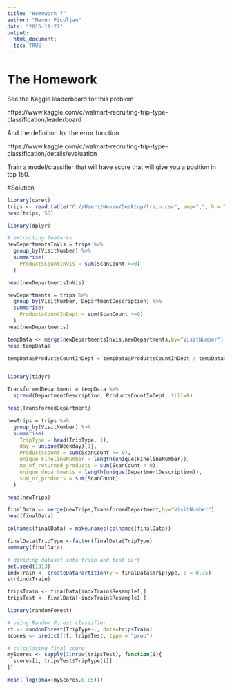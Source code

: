 ---
title: "Homework 7"
author: "Neven Piculjan"
date: "2015-11-27"
output: 
  html_document:
  toc: TRUE
---
  
# The Homework
  
See the Kaggle leaderboard for this problem

https://www.kaggle.com/c/walmart-recruiting-trip-type-classification/leaderboard

And the definition for the error function

https://www.kaggle.com/c/walmart-recruiting-trip-type-classification/details/evaluation

Train a model/classifier that will have score that will give you a position in top 150.

#Solution
```{r, warning=FALSE, message=FALSE}
library(caret)
trips <- read.table("C://Users/Neven/Desktop/train.csv", sep=",", h = TRUE)
head(trips, 50)

library(dplyr)

# extracting features
newDepartmentsInVis = trips %>%
  group_by(VisitNumber) %>%
  summarise(
    ProductsCountInVis = sum(ScanCount >=0)
  )

head(newDepartmentsInVis)

newDepartments = trips %>%
  group_by(VisitNumber, DepartmentDescription) %>%
  summarise(
    ProductsCountInDept = sum(ScanCount >=0)
  )
head(newDepartments)

tempData <- merge(newDepartmentsInVis,newDepartments,by="VisitNumber")
head(tempData)

tempData$ProductsCountInDept = tempData$ProductsCountInDept / tempData$ProductsCountInVis  


library(tidyr)

TransformedDepartment = tempData %>%
  spread(DepartmentDescription, ProductsCountInDept, fill=0)

head(TransformedDepartment)

newTrips = trips %>%
  group_by(VisitNumber) %>%
  summarise(
    TripType = head(TripType, 1),
    day = unique(Weekday)[1], 
    ProductsCount = sum(ScanCount >= 0),
    unique_FinelineNumber = length(unique(FinelineNumber)),
    no_of_returned_products = sum(ScanCount < 0),
    unique_departments = length(unique(DepartmentDescription)),
    sum_of_products = sum(ScanCount)
  )

head(newTrips)

finalData <- merge(newTrips,TransformedDepartment,by="VisitNumber")
head(finalData)

colnames(finalData) = make.names(colnames(finalData))

finalData$TripType <-factor(finalData$TripType)
summary(finalData)

# dividing dataset into train and test part
set.seed(1313)
indxTrain <- createDataPartition(y = finalData$TripType, p = 0.75)
str(indxTrain)

tripsTrain <- finalData[indxTrain$Resample1,]
tripsTest <- finalData[-indxTrain$Resample1,]

library(randomForest)

# using Random Forest classifier
rf <- randomForest(TripType~., data=tripsTrain)
scores <- predict(rf, tripsTest, type = "prob")

# calculating final score
myScores <- sapply(1:nrow(tripsTest), function(i){
  scores[i, tripsTest$TripType[i]]
})

mean(-log(pmax(myScores,0.05)))
```